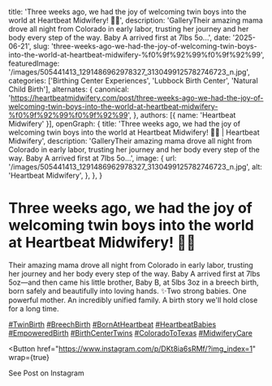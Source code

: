   title: 'Three weeks ago, we had the joy of welcoming twin boys into the world at Heartbeat Midwifery! 💙💙',
  description: 'GalleryTheir amazing mama drove all night from Colorado in early labor, trusting her journey and her body every step of the way. Baby A arrived first at 7lbs 5o...',
  date: '2025-06-21',
  slug: 'three-weeks-ago-we-had-the-joy-of-welcoming-twin-boys-into-the-world-at-heartbeat-midwifery-%f0%9f%92%99%f0%9f%92%99',
  featuredImage: '/images/505441413_1291486962978327_3130499125782746723_n.jpg',
  categories: ['Birthing Center Experiences', 'Lubbock Birth Center', 'Natural Child Birth'],
  alternates: {
    canonical: 'https://heartbeatmidwifery.com/post/three-weeks-ago-we-had-the-joy-of-welcoming-twin-boys-into-the-world-at-heartbeat-midwifery-%f0%9f%92%99%f0%9f%92%99',
  },
  authors: [{ name: 'Heartbeat Midwifery' }],
  openGraph: {
    title: 'Three weeks ago, we had the joy of welcoming twin boys into the world at Heartbeat Midwifery! 💙💙 | Heartbeat Midwifery',
    description: 'GalleryTheir amazing mama drove all night from Colorado in early labor, trusting her journey and her body every step of the way. Baby A arrived first at 7lbs 5o...',
    image: {
      url: '/images/505441413_1291486962978327_3130499125782746723_n.jpg',
      alt: 'Heartbeat Midwifery',
    },
  },
}


# Three weeks ago, we had the joy of welcoming twin boys into the world at Heartbeat Midwifery! 💙💙

<Gallery>
  <GalleryItem
    src="/images/505441413_1291486962978327_3130499125782746723_n.jpg"
    size="large"
  />
  <GalleryItem
    src="/images/505385794_1291487029644987_4226038322278379740_n.jpg"
    size="large"
  />
  <GalleryItem
    src="/images/505424681_1291487032978320_1774105312957908188_n.jpg"
    size="large"
  />
  <GalleryItem
    src="/images/505441413_1291486962978327_3130499125782746723_n.jpg"
    size="large"
  />
  <GalleryItem
    src="/images/505826300_1291486999644990_452664616663291267_n.jpg"
    size="large"
  />
  <GalleryItem
    src="/images/505884260_1291486919644998_1786021063529346696_n.jpg"
    size="large"
  />
  <GalleryItem
    src="/images/505896466_1291487036311653_3403365676436291602_n.jpg"
    size="large"
  />
</Gallery>

Their amazing mama drove all night from Colorado in early labor, trusting her journey and her body every step of the way. Baby A arrived first at 7lbs 5oz—and then came his little brother, Baby B, at 5lbs 3oz in a breech birth, born safely and beautifully into loving hands. ✨Two strong babies. One powerful mother. An incredibly unified family. A birth story we'll hold close for a long time.

[#TwinBirth](https://www.instagram.com/explore/tags/twinbirth/) [#BreechBirth](https://www.instagram.com/explore/tags/breechbirth/) [#BornAtHeartbeat](https://www.instagram.com/explore/tags/bornatheartbeat/) [#HeartbeatBabies](https://www.instagram.com/explore/tags/heartbeatbabies/) [#EmpoweredBirth](https://www.instagram.com/explore/tags/empoweredbirth/) [#BirthCenterTwins](https://www.instagram.com/explore/tags/birthcentertwins/) [#ColoradoToTexas](https://www.instagram.com/explore/tags/coloradototexas/) [#MidwiferyCare](https://www.instagram.com/explore/tags/midwiferycare/)

<Button
  href="https://www.instagram.com/p/DKt8ia6sRMf/?img_index=1"
  wrap={true}
>
  See Post on Instagram
</Button>
